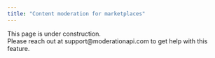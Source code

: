 ```yaml
---
title: "Content moderation for marketplaces"
---
```


<Note>
  This page is under construction. <br />
  Please reach out at support@moderationapi.com to get help with this feature.
</Note>
